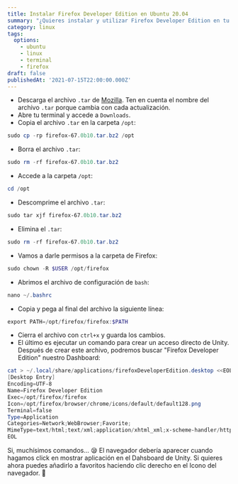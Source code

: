 ```yaml
---
title: Instalar Firefox Developer Edition en Ubuntu 20.04
summary: "¿Quieres instalar y utilizar Firefox Developer Edition en tu Ubuntu y no sabes cómo hacerlo?\nSi tu respuesta es sí, entonces este artículo es para ti. Estoy seguro de que has visto algunas documentaciones por ahí pero en esta vamos a añadir Firefox Developer Edition a nuestro lanzador Unity. De nada \U0001F609"
category: linux
tags:
  options:
    - ubuntu
    - linux
    - terminal
    - firefox
draft: false
publishedAt: '2021-07-15T22:00:00.000Z'
---
```


* Descarga el archivo `.tar` de [Mozilla](https://www.mozilla.org/en-US/firefox/developer/ ""). Ten en cuenta el nombre del archivo `.tar` porque cambia con cada actualización.
* Abre tu terminal y accede a `Downloads`.
* Copia el archivo `.tar` en la carpeta `/opt`:

```powershell
sudo cp -rp firefox-67.0b10.tar.bz2 /opt
```

* Borra el archivo `.tar`:

```powershell
sudo rm -rf firefox-67.0b10.tar.bz2
```

* Accede a la carpeta `/opt`:

```powershell
cd /opt
```

* Descomprime el archivo `.tar`:

```powershell
sudo tar xjf firefox-67.0b10.tar.bz2
```

* Elimina el `.tar`:

```powershell
sudo rm -rf firefox-67.0b10.tar.bz2
```

* Vamos a darle permisos a la carpeta de Firefox:

```powershell
sudo chown -R $USER /opt/firefox
```

* Abrimos el archivo de configuración de `bash`:

```powershell
nano ~/.bashrc
```

* Copia y pega al final del archivo la siguiente línea:

```powershell
export PATH=/opt/firefox/firefox:$PATH
```

* Cierra el archivo con `ctrl+x` y guarda los cambios.
* El último es ejecutar un comando para crear un acceso directo de Unity. Después de crear este archivo, podremos buscar "Firefox Developer Edition" nuestro Dashboard:

```powershell
cat > ~/.local/share/applications/firefoxDeveloperEdition.desktop <<EOL
[Desktop Entry]
Encoding=UTF-8
Name=Firefox Developer Edition
Exec=/opt/firefox/firefox
Icon=/opt/firefox/browser/chrome/icons/default/default128.png
Terminal=false
Type=Application
Categories=Network;WebBrowser;Favorite;
MimeType=text/html;text/xml;application/xhtml_xml;x-scheme-handler/http;x-scheme-handler/https;x-scheme-handler/ftp; X-Ayatana-Desktop-Shortcuts=NewWindow;NewIncognitos;
EOL
```

Si, muchísimos comandos... 😪
El navegador debería aparecer cuando hagamos click en mostrar aplicación en el Dahsboard de Unity. Si quieres ahora puedes añadirlo a favoritos haciendo clic derecho en el Icono del navegador. 👏
